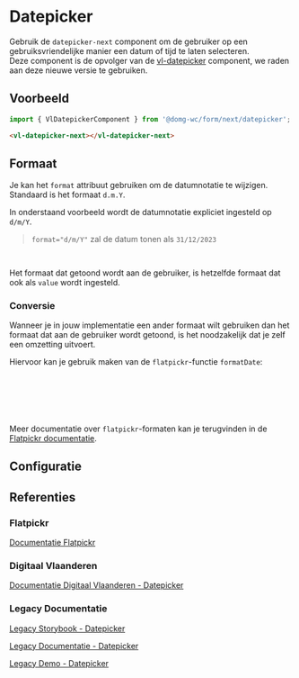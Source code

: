 
# Datepicker

Gebruik de `datepicker-next` component om de gebruiker op een gebruiksvriendelijke manier een datum of tijd te laten
selecteren.<br/>
Deze component is de opvolger van de [vl-datepicker](?path=/story/components-next-form-datepicker--datepicker-default)
component, we raden aan deze nieuwe versie te gebruiken.

## Voorbeeld

```js
import { VlDatepickerComponent } from '@domg-wc/form/next/datepicker';
```

```html
<vl-datepicker-next></vl-datepicker-next>
```

<Canvas of={VlDatepickerStories.DatepickerDefault} />


## Formaat

Je kan het `format` attribuut gebruiken om de datumnotatie te wijzigen. Standaard is het formaat `d.m.Y`.

In onderstaand voorbeeld wordt de datumnotatie expliciet ingesteld op `d/m/Y`.
> `format="d/m/Y"` zal de datum tonen als `31/12/2023`

```html
<vl-datepicker-next format="d/m/Y"></vl-datepicker-next>
```

Het formaat dat getoond wordt aan de gebruiker, is hetzelfde formaat dat ook als `value` wordt ingesteld.

### Conversie

Wanneer je in jouw implementatie een ander formaat wilt gebruiken dan het formaat dat aan de gebruiker wordt getoond,
is het noodzakelijk dat je zelf een omzetting uitvoert.

Hiervoor kan je gebruik maken van de `flatpickr`-functie `formatDate`:

```ts
import flatpickr from 'flatpickr';

function convertDate(date: Date, format: string) {
  return flatpickr.formatDate(date, format);
}
```

Meer documentatie over `flatpickr`-formaten kan je terugvinden in de [Flatpickr documentatie](https://flatpickr.js.org/formatting/).


## Configuratie

<ArgTypes of={VlDatepickerStories.DatepickerDefault} />

## Referenties

### Flatpickr

[Documentatie Flatpickr](https://flatpickr.js.org/)

### Digitaal Vlaanderen

[Documentatie Digitaal Vlaanderen - Datepicker](https://overheid.vlaanderen.be/webuniversum/v3/documentation/components/vl-ui-datepicker/)

### Legacy Documentatie

[Legacy Storybook - Datepicker](https://webcomponenten.omgeving.vlaanderen.be/storybook/?path=/docs/custom-elements-vl-datepicker--default)

[Legacy Documentatie - Datepicker](https://webcomponenten.omgeving.vlaanderen.be/doc/VlDatepicker.html)

[Legacy Demo - Datepicker](https://webcomponenten.omgeving.vlaanderen.be/demo/vl-datepicker.html)
